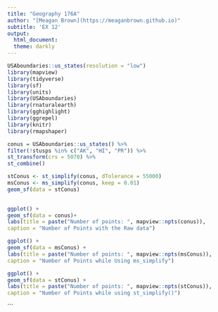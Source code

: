 ```yaml
---
title: "Geography 176A"
author: "[Meagan Brown](https://meaganbrown.github.io)"
subtitle: 'EX 12'
output:
  html_document:
  theme: darkly
---
```

```r

USAboundaries::us_states(resolution = "low")
library(mapview)
library(tidyverse)
library(sf)
library(units)
library(USAboundaries)
library(rnaturalearth)
library(gghighlight)
library(ggrepel)
library(knitr)
library(rmapshaper)

conus = USAboundaries::us_states() %>%
filter(!stusps %in% c("AK", "HI", "PR")) %>%
st_transform(crs = 5070) %>% 
st_combine()

stConus <- st_simplify(conus, dTolerance = 55000)
msConus <- ms_simplify(conus, keep = 0.01)
geom_sf(data = stConus)

 
ggplot() +
geom_sf(data = conus)+
labs(title = paste("Number of points: ", mapview::npts(conus)),
caption = "Number of Points with the Raw data")

ggplot() +
geom_sf(data = msConus) +
labs(title = paste("Number of points: ", mapview::npts(msConus)),
caption = "Number of Points while Using ms_simplify")

ggplot() +
geom_sf(data = stConus) +
labs(title = paste("Number of points: ", mapview::npts(stConus)),
caption = "Number of Points while using st_simplify()")

```

```
